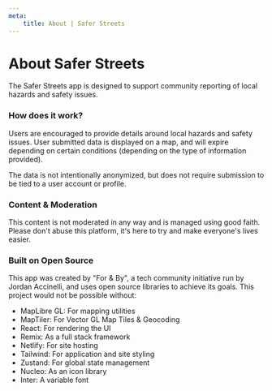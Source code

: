 ```yaml
---
meta:
    title: About | Safer Streets
---
```


# About Safer Streets

The Safer Streets app is designed to support community reporting of local hazards and safety issues.

### How does it work?

Users are encouraged to provide details around local hazards and safety issues. User submitted data is displayed on a map, and will expire depending on certain conditions (depending on the type of information provided).

The data is not intentionally anonymized, but does not require submission to be tied to a user account or profile.

### Content & Moderation

This content is not moderated in any way and is managed using good faith. Please don't abuse this platform, it's here to try and make everyone's lives easier.

### Built on Open Source

This app was created by "For & By", a tech community initiative run by Jordan Accinelli, and uses open source libraries to achieve its goals. This project would not be possible without:

- MapLibre GL: For mapping utilities
- MapTiler: For Vector GL Map Tiles & Geocoding
- React: For rendering the UI
- Remix: As a full stack framework
- Netlify: For site hosting
- Tailwind: For application and site styling
- Zustand: For global state management
- Nucleo: As an icon library
- Inter: A variable font
